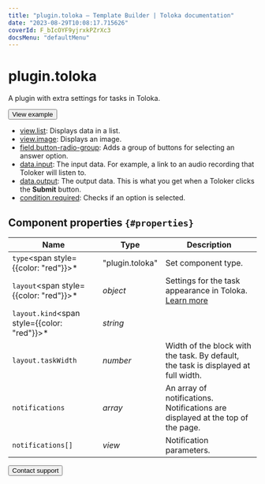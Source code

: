 ```yaml
---
title: "plugin.toloka — Template Builder | Toloka documentation"
date: "2023-08-29T10:08:17.715626"
coverId: F_bIcOYF9yjrxkPZrXc3
docsMenu: "defaultMenu"
---
```



# plugin.toloka

A plugin with extra settings for tasks in Toloka.

<Button themeColor="light" view="default" size="l" type="link" url="https://ya.cc/t/jxYqQKdB4QhmER">View example</Button>

<Cut title="Components used in the example">

- [view.list](/docs/template-builder/reference/view.list): Displays data in a list.
- [view.image](/docs/template-builder/reference/view.image): Displays an image.
- [field.button-radio-group](/docs/template-builder/reference/field.button-radio-group): Adds a group of buttons for selecting an answer option.
- [data.input](/docs/template-builder/operations/work-with-data): The input data. For example, a link to an audio recording that Toloker will listen to.
- [data.output](/docs/template-builder/operations/work-with-data): The output data. This is what you get when a Toloker clicks the **Submit** button.
- [condition.required](/docs/template-builder/reference/condition.required): Checks if an option is selected.

</Cut>

## Component properties `{#properties}`

**Name** | **Type** | **Description**
----- | ----- | -----
`type`<span style={{color: "red"}}>\*</span> | "plugin.toloka" | Set component type.
`layout`<span style={{color: "red"}}>\*</span> | _object_ | Settings for the task appearance in Toloka. [Learn more](/docs/template-builder/operations/set-plugin-toloka)
`layout.kind`<span style={{color: "red"}}>\*</span> | _string_ | <PluginTolokaTable1/>
`layout.taskWidth` | _number_ | Width of the block with the task. By default, the task is displayed at full width.
`notifications` | _array_ | An array of notifications. Notifications are displayed at the top of the page.
`notifications[]` | _view_ | Notification parameters.

<Button themeColor="light" view="default" size="l" type="link" url="/docs/guide/troubleshooting/support?form-source=template-builder-reference-plugin-toloka">Contact support</Button>
